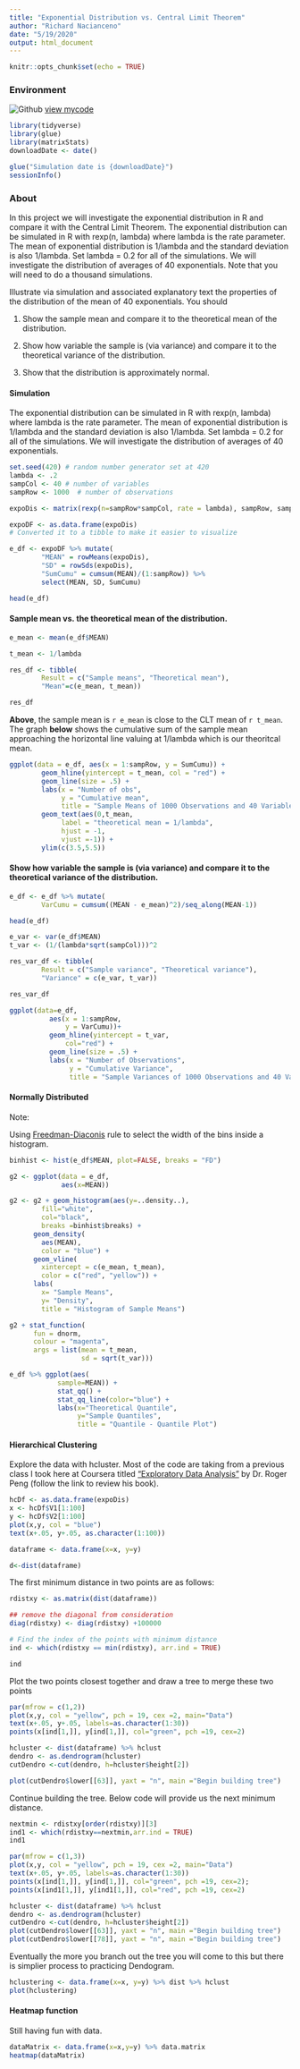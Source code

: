 ```yaml
---
title: "Exponential Distribution vs. Central Limit Theorem"
author: "Richard Nacianceno"
date: "5/19/2020"
output: html_document
---
```


```r
knitr::opts_chunk$set(echo = TRUE)
```

### Environment

![Github](./Octocat.png) [view mycode](https://github.com/ranalytica/CentralLimitTheorem){target="_blank"}
```r
library(tidyverse)
library(glue)
library(matrixStats)
downloadDate <- date()

glue("Simulation date is {downloadDate}")
sessionInfo()
```

### About

In this project we will investigate the exponential distribution in R and compare it with the Central Limit Theorem. The exponential distribution can be simulated in R with rexp(n, lambda) where lambda is the rate parameter. The mean of exponential distribution is 1/lambda and the standard deviation is also 1/lambda. Set lambda = 0.2 for all of the simulations. We will investigate the distribution of averages of 40 exponentials. Note that you will need to do a thousand simulations. 

Illustrate via simulation and associated explanatory text the properties of the distribution of the mean of 40 exponentials. You should

1. Show the sample mean and compare it to the theoretical mean of the distribution.

2. Show how variable the sample is (via variance) and compare it to the theoretical variance of the distribution.

3. Show that the distribution is approximately normal.

#### Simulation

The exponential distribution can be simulated in R with rexp(n, lambda) where lambda is the rate parameter. The mean of exponential distribution is 1/lambda and the standard deviation is also 1/lambda. Set lambda = 0.2 for all of the simulations. We will investigate the distribution of averages of 40 exponentials.

```r
set.seed(420) # random number generator set at 420
lambda <- .2 
sampCol <- 40 # number of variables
sampRow <- 1000  # number of observations

expoDis <- matrix(rexp(n=sampRow*sampCol, rate = lambda), sampRow, sampCol)

expoDF <- as.data.frame(expoDis)
# Converted it to a tibble to make it easier to visualize

e_df <- expoDF %>% mutate(
        "MEAN" = rowMeans(expoDis), 
        "SD" = rowSds(expoDis), 
        "SumCumu" = cumsum(MEAN)/(1:sampRow)) %>% 
        select(MEAN, SD, SumCumu)

head(e_df)
```

#### Sample mean vs. the theoretical mean of the distribution.

```r
e_mean <- mean(e_df$MEAN)

t_mean <- 1/lambda

res_df <- tibble(
        Result = c("Sample means", "Theoretical mean"),
        "Mean"=c(e_mean, t_mean))

res_df
```

**Above**, the sample mean is `r e_mean` is close to the CLT mean of `r t_mean`. The graph **below** shows the cumulative sum of the sample mean approaching the horizontal line valuing at 1/lambda which is our theoritcal mean.  

```r
ggplot(data = e_df, aes(x = 1:sampRow, y = SumCumu)) + 
        geom_hline(yintercept = t_mean, col = "red") +
        geom_line(size = .5) + 
        labs(x = "Number of obs", 
             y = "Cumulative mean", 
             title = "Sample Means of 1000 Observations and 40 Variables") +
        geom_text(aes(0,t_mean,
             label = "theoretical mean = 1/lambda", 
             hjust = -1, 
             vjust =-1)) + 
        ylim(c(3.5,5.5))

```

#### Show how variable the sample is (via variance) and compare it to the theoretical variance of the distribution.

```r
e_df <- e_df %>% mutate(
        VarCumu = cumsum((MEAN - e_mean)^2)/seq_along(MEAN-1))

head(e_df)
```


```r
e_var <- var(e_df$MEAN)
t_var <- (1/(lambda*sqrt(sampCol)))^2

res_var_df <- tibble(
        Result = c("Sample variance", "Theoretical variance"), 
        "Variance" = c(e_var, t_var))

res_var_df
```


```r
ggplot(data=e_df, 
          aes(x = 1:sampRow, 
              y = VarCumu))+ 
          geom_hline(yintercept = t_var, 
              col="red") + 
          geom_line(size = .5) + 
          labs(x = "Number of Observations", 
               y = "Cumulative Variance", 
               title = "Sample Variances of 1000 Observations and 40 Variables")
```

#### Normally Distributed

Note:

Using [Freedman-Diaconis](https://en.wikipedia.org/wiki/Freedman%E2%80%93Diaconis_rule) rule to select the width of the bins inside a histogram.  

```r
binhist <- hist(e_df$MEAN, plot=FALSE, breaks = "FD")

g2 <- ggplot(data = e_df, 
             aes(x=MEAN)) 

g2 <- g2 + geom_histogram(aes(y=..density..),
        fill="white", 
        col="black",
        breaks =binhist$breaks) + 
      geom_density(
        aes(MEAN), 
        color = "blue") + 
      geom_vline(
        xintercept = c(e_mean, t_mean), 
        color = c("red", "yellow")) + 
      labs(
        x= "Sample Means", 
        y= "Density", 
        title = "Histogram of Sample Means")

g2 + stat_function(
      fun = dnorm, 
      colour = "magenta", 
      args = list(mean = t_mean, 
                  sd = sqrt(t_var)))
```

```r
e_df %>% ggplot(aes(
            sample=MEAN)) +   
            stat_qq() + 
            stat_qq_line(color="blue") + 
            labs(x="Theoretical Quantile", 
                 y="Sample Quantiles", 
                 title = "Quantile - Quantile Plot")
```

#### Hierarchical Clustering

Explore the data with hcluster. Most of the code are taking from a previous class I took here at Coursera titled ["Exploratory Data Analysis"](https://bookdown.org/rdpeng/exdata/) by Dr. Roger Peng (follow the link to review his book).

```r
hcDf <- as.data.frame(expoDis)
x <- hcDf$V1[1:100]
y <- hcDf$V2[1:100]
plot(x,y, col = "blue")
text(x+.05, y+.05, as.character(1:100))
```

```r
dataframe <- data.frame(x=x, y=y)

d<-dist(dataframe)
```

The first minimum distance in two points are as follows:
```r
rdistxy <- as.matrix(dist(dataframe))

## remove the diagonal from consideration
diag(rdistxy) <- diag(rdistxy) +100000

# Find the index of the points with minimum distance
ind <- which(rdistxy == min(rdistxy), arr.ind = TRUE)

ind
```
Plot the two points closest together and draw a tree to merge these two points
```r
par(mfrow = c(1,2))
plot(x,y, col = "yellow", pch = 19, cex =2, main="Data")
text(x+.05, y+.05, labels=as.character(1:30))
points(x[ind[1,]], y[ind[1,]], col="green", pch =19, cex=2)

hcluster <- dist(dataframe) %>% hclust
dendro <- as.dendrogram(hcluster)
cutDendro <-cut(dendro, h=hcluster$height[2])

plot(cutDendro$lower[[63]], yaxt = "n", main ="Begin building tree")

```

Continue building the tree. Below code will provide us the next minimum distance. 
```r
nextmin <- rdistxy[order(rdistxy)][3]
ind1 <- which(rdistxy==nextmin,arr.ind = TRUE)
ind1
```


```r
par(mfrow = c(1,3))
plot(x,y, col = "yellow", pch = 19, cex =2, main="Data")
text(x+.05, y+.05, labels=as.character(1:30))
points(x[ind[1,]], y[ind[1,]], col="green", pch =19, cex=2);
points(x[ind1[1,]], y[ind1[1,]], col="red", pch =19, cex=2)

hcluster <- dist(dataframe) %>% hclust
dendro <- as.dendrogram(hcluster)
cutDendro <-cut(dendro, h=hcluster$height[2])
plot(cutDendro$lower[[63]], yaxt = "n", main ="Begin building tree")
plot(cutDendro$lower[[78]], yaxt = "n", main ="Begin building tree")
```

Eventually the more you branch out the tree you will come to this but there is simplier process to practicing Dendogram.    
```r
hclustering <- data.frame(x=x, y=y) %>% dist %>% hclust
plot(hclustering)
```
#### Heatmap function

Still having fun with data.  

```r
dataMatrix <- data.frame(x=x,y=y) %>% data.matrix
heatmap(dataMatrix)
```

